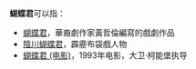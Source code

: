 '''蝴蝶君'''可以指：
*[[蝴蝶君|蝴蝶君]]，華裔劇作家黃哲倫編寫的戲劇作品
* [[陰川蝴蝶君|陰川蝴蝶君]]，霹靂布袋戲人物
* [[蝴蝶君_(电影)|蝴蝶君 (电影)]]，1993年电影，大卫·柯能堡执导

{{disambig|H|Cat=三字消歧义}}